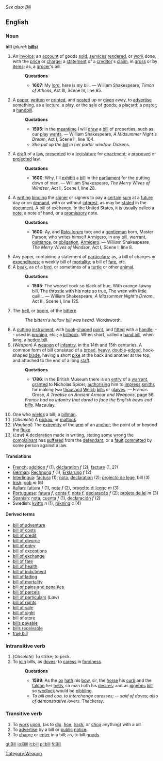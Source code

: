 ''See also: [[Bill]]''
==English==

===Noun===
'''bill''' (''plural:'' '''[[bills]]''')
# An [[invoice]]; an [[account]] of goods [[sold]], [[service]]s [[render]]ed, or [[work]] done, with the [[price]] or [[charge]]; a [[statement]] of a [[creditor]]'s [[claim]], in [[gross]] or by [[item]]s; as, a [[grocer]]'s bill.
#:'''Quotations'''
#:*'''1607''':  My [[lord]], here is my bill. &mdash; William Shakespeare, ''Timon of Athens'', Act III, Scene IV, line 85.
# A [[paper]], [[written]] or [[print]]ed, and [[post]]ed up or [[given]] away, to [[advertise]] something, as a [[lecture]], a [[play]], or the [[sale]] of goods; a [[placard]]; a [[poster]]; a [[handbill]].
#:'''Quotations'''
#:*'''1595''': In the [[meantime]] I will [[draw]] a [[bill]] of properties, such as our [[play]] [[want]]s. &mdash; William Shakespeare, ''A Midsummer Night's Dream'', Act I, Scene II, line 104.
#:*''She put up the [[bill]] in her parlor window.'' Dickens.
# A [[draft]] of a [[law]], [[present]]ed to a [[legislature]] for [[enactment]]; a [[propose]]d or [[project]]ed law.
#:'''Quotations'''
#:*'''1600''': Why, I'll [[exhibit]] a [[bill]] in the [[parliament]] for the putting down of men. &mdash; William Shakespeare, ''The Merry Wives of Windsor'', Act II, Scene I, line 28.
# A [[writing]] [[bind]]ing the [[signer]] or signers to pay a [[certain]] [[sum]] at a [[future]] day or on [[demand]], with or without [[interest]], as may be [[state]]d in the [[document]]. A bill of exchange. In the United States, it is usually called a [[note]], a note of hand, or a [[promissory]] note.
#:'''Quotations'''
#:*'''1600''': 	Ay, and [[Rato-lorum]] too; and a [[gentleman]] born, Master Parson; who writes himself [[Armigero]], in any [[bill]], [[warrant]], [[quittance]], or [[obligation]], [[Armigero]]. &mdash; William Shakespeare, ''The Merry Wives of Windsor'', Act I, Scene I, line 8.
# Any paper, containing a statement of [[particular]]s; as, a bill of charges or [[expenditure]]s; a weekly bill of [[mortality]]; a bill of [[fare]], etc.
# A [[beak]], as of a [[bird]], or sometimes of a [[turtle]] or other [[animal]].
#:'''Quotations'''
#:*'''1595''': The woosel cock so black of hue, With orange-tawny bill, The throstle with his note so true, The wren with little quill... &mdash; William Shakespeare, ''A Midsummer Night's Dream'', Act III, Scene I, line 125.
# The [[bell]], or [[boom]], of the [[bittern]].
#:''The bittern's hollow [[bill]] was heard.'' Wordsworth.
# A [[cut]]ting [[instrument]], with [[hook]]-[[shape]]d [[point]], and [[fit]]ted with a [[handle]]; -- used in [[prune|pruning]], etc.; a [[billhook]]. When short, called a [[hand bill]], when long, a [[hedge bill]].
# (''Weapon'') [[Category:Weapon]] A [[weapon]] of [[infantry]], in the 14th and 15th centuries. A common form of bill consisted of a [[broad]], [[heavy]], [[double]]-[[edge]]d, hook-shaped [[blade]], having a short [[pike]] at the back and another at the top, and attached to the end of a long [[staff]].
#:'''Quotations'''
#:*'''1786''': In the British Museum there is an [[entry]] of a [[warrant]], [[grant]]ed to Nicholas Spicer, [[authorising]] him to [[impress]] [[smith]]s for making two [[thousand]] [[Welch]] [[bill]]s or [[glaive]]s. &mdash; Francis Grose, ''A Treatise on Ancient Armour and Weapons'', page 56.
#:''France had no infantry that dared to face the English bows end [[bill]]s.'' Macaulay.
# One who [[wield]]s a bill; a [[billman]].
# (''Obsolete'') A [[pickax]], or [[mattock]].
# (''Nautical'') The [[extremity]] of the [[arm]] of an [[anchor]]; the point of or beyond the [[fluke]].
# (''Law'') A [[declaration]] made in writing, stating some [[wrong]] the [[complainant]] has [[suffer]]ed from the [[defendant]], or a [[fault]] [[commit]]ted by some person against a law.

====Translations====
*[[French]]: [[addition]] ''f'' (1), [[déclaration]] ''f'' (2), [[facture]] (1, 2?)
*[[German]]: [[Rechnung]] ''f'' (1), [[Erklärung]] ''f'' (2)
*[[Interlingua]]: [[factura]] (1); [[nota]], [[declaration]] (2); [[projecto de lege]], bill (3)
*[[Irish]]: [[gob]] ''m'' (6)
*[[Italian]]: [[fattura]] ''f'' (1), [[nota]] ''f'' (2), [[progetto di legge]] ''m'' (3)
*[[Portuguese]]: [[fatura]] ''f'', [[conta]] ''f''; [[nota]] ''f'', [[declaração]] ''f'' (2); [[projeto de lei]] ''m'' (3)
*[[Spanish]]: [[nota]], [[cuenta]] ''f'' (1), [[declaración]] ''f'' (2)
*Swedish: [[kvitto]] ''n'' (1), [[räkning]] ''c'' (4)

====Derived terms====
*[[bill of adventure]]
*[[bill of costs]]
*[[bill of credit]]
*[[bill of divorce]]
*[[bill of entry]]
*[[bill of exceptions]]
*[[bill of exchange]]
*[[bill of fare]]
*[[bill of health]]
*[[bill of indictment]]
*[[bill of lading]]
*[[bill of mortality]]
*[[bill of pains and penalties]]
*[[bill of parcels]]
*[[bill of particulars]] (''Law'')
*[[bill of rights]]
*[[bill of sale]]
*[[bill of sight]]
*[[bill of store]]
*[[bills payable]]
*[[bills receivable]]
*[[true bill]]

===Intransitive verb===
{{en-infl-reg-consonant|bill||}}
# (''Obsolete'') To strike; to peck.
# To [[join]] bills, as [[dove]]s; to [[caress]] in [[fondness]].
#:'''Quotations'''
#:*'''1599''': As the [[ox]] [[hath]] his [[bow]], sir, the [[horse]] his [[curb]] and the [[falcon]] her [[bell]]s, so man hath his [[desire]]s; and as [[pigeon]]s [[bill]], so [[wedlock]] would be [[nibble|nibbling]].
#:*''To bill and coo, to interchange caresses; -- said of doves; also of demonstrative lovers.'' Thackeray.

===Transitive verb===
{{en-infl-reg-consonant|bill||}}
# To [[work]] [[upon]], (as to [[dig]], [[hoe]], [[hack]], or [[chop]] anything) with a bill.
# To [[advertise]] by a bill or [[public]] [[notice]].
# To [[charge]] or [[enter]] in a bill; as, to bill [[good]]s.

[[gl:Bill]]
[[io:Bill]]
[[it:bill]]
[[pl:bill]]
[[fi:Bill]]